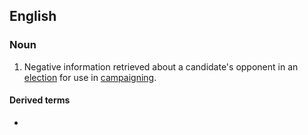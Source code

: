 ==English==

===Noun===
{{en-noun|-}}

# {{lb|en|politics}} Negative information retrieved about a candidate's opponent in an [[election]] for use in [[campaign]]ing.

====Derived terms====
* {{l|en|oppo research}}